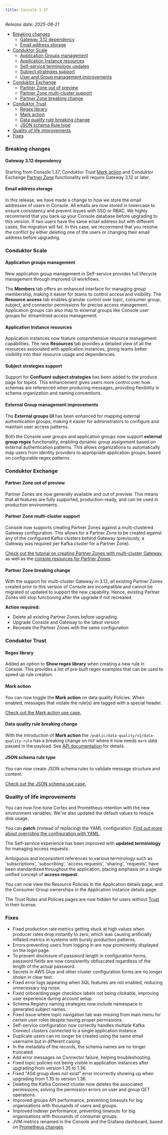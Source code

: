```yaml
---
title: Console 1.37
---
```


_Release date: 2025-08-21_

- [Breaking changes](#breaking-changes)
  - [Gateway 3.12 dependency](gateway-3.12-dependency)
  - [Email address storage](email-address-storage)
- [Conduktor Scale](#conduktor-scale)
  - [Application Groups management](#application-groups-management)
  - [Application Instance resources](#application-instance-resources)
  - [Self-service terminology updates](#self-service-terminology-updates)
  - [Subject strategies support](#subject-strategies-support)
  - [User and Group management improvements](#user-and-group-management-improvements)
- [Conduktor Exchange](#conduktor-exchange)
  - [Partner Zone out of preview](#partner-zone-out-of-preview)
  - [Partner Zone multi-cluster support](#partner-zone-multi-cluster-support)
  - [Partner Zone breaking change](#partner-zone-breaking-change)
- [Conduktor Trust](#conduktor-trust)
  - [Regex library](#regex-library)
  - [Mark action](#mark-action)
  - [Data quality rule breaking change](#data-quality-rule-breaking-change)
  - [JSON schema Rule type](#json-schema-rule-type)
- [Quality of life improvements](#quality-of-life-improvements)
- [Fixes](#fixes)

### Breaking changes

#### Gateway 3.12 dependency

Starting from Console 1.37, Conduktor Trust [Mark action](#mark-action) and Conduktor Exchange [Partner Zone](#partner-zone-breaking-change) functionality will require Gateway 3.12 or later.

#### Email address storage

In this release, we have made a change to how we store the email addresses of users in Console. All emails are now stored in lowercase to ensure consistency and prevent issues with SSO or RBAC. We highly recommend that you back up your Console database before upgrading to this version. If two users have the same email address but with different cases, the migration will fail. In this case, we recommend that you resolve the conflict by either deleting one of the users or changing their email address before upgrading.

### Conduktor Scale

#### Application groups management

New application group management in Self-service provides full lifecycle management through improved UI workflows.

The **Members** tab offers an enhanced interface for managing group membership, making it easier for teams to control access and visibility. The **Resource access** tab enables granular control over topic, consumer group, subject, and connector permissions for precise access management. Application groups can also map to external groups like Console user groups for streamlined access management.

#### Application Instance resources

Application instances now feature comprehensive resource management capabilities. The new **Resources** tab provides a detailed view of all the resources associated with application instances, giving teams better visibility into their resource usage and dependencies.

#### Subject strategies support

Support for **Confluent subject strategies** has been added to the produce page for topics. This enhancement gives users more control over how schemas are referenced when producing messages, providing flexibility in schema organization and naming conventions.

#### External Group management improvements

The **External groups UI** has been enhanced for mapping external authentication groups, making it easier for administrators to configure and maintain user access patterns.

Both the Console user groups and application groups now support **external group regex** functionality, enabling dynamic group assignment based on external authentication patterns. This allows organizations to automatically map users from identity providers to appropriate application groups, based on configurable regex patterns.

### Conduktor Exchange

#### Partner Zone out of preview

Partner Zones are now generally available and out of preview. This means that all features are fully supported, production-ready, and can be used in production environments.

#### Partner Zone multi-cluster support

Console now supports creating Partner Zones against a multi-clustered Gateway configuration. This allows for a Partner Zone to be created against any of the configured Kafka clusters behind Gateway (previously, a Gateway was required per Kafka cluster for a Partner Zone).

[Check out the tutorial on creating Partner Zones with multi-cluster Gateway](/guide/tutorials/partner-zone-multi-cluster), as well as the [console resources for Partner Zones](/guide/reference/console-reference#partner-zones).

#### Partner Zone breaking change

With the support for multi-cluster Gateway in 3.12, all existing Partner Zones created prior to this version of Console are incompatible and cannot be migrated or updated to support the new capability. Hence, existing Partner Zones will stop functioning after the upgrade if not recreated.

**Action required:**

- Delete all existing Partner Zones before upgrading
- Upgrade Console and Gateway to the latest version
- Recreate the Partner Zones with the same configuration

### Conduktor Trust

#### Regex library

Added an option to **Show regex library** when creating a new rule in Console. This provides a list of pre-built regex examples that can be used to speed up rule creation.

#### Mark action

You can now toggle the **Mark action** on data quality Policies. When enabled, messages that violate the rule(s) are tagged with a special header.

[Check out the Mark action use case.](/guide/use-cases/enforce-data-quality#mark-action)

#### Data quality rule breaking change

With the introduction of **Mark action** the `/public/data-quality/v1/data-quality-rule` has a breaking change on `PUT` where it now needs `mark` data passed in the payload. See [API documentation](https://developers.conduktor.io/?product=console&version=1.37.0#tag/cli_data-quality-rule_data-quality_v1_17/operation/list-data-quality-rule-resources) for details.

#### JSON schema rule type

You can now create JSON schema rules to validate message structure and content.

[Check out the JSON schema use case.](/guide/use-cases/enforce-data-quality#json-schema-rule)

### Quality of life improvements

You can now fine-tune Cortex and Prometheus retention with the new environment variables. We've also updated the default values to reduce disk usage.

You can **patch** (instead of replacing) the YAML configuration. [Find out more about overriding the configuration with YAML](/guide/conduktor-in-production/deploy-artifacts/deploy-cortex#overriding-with-yaml).

The Self-service experience has been improved with **updated terminology** for managing access requests.

Ambiguous and inconsistent references to various terminology such as 'subscriptions', 'subscribing', 'access requests', 'sharing', 'requests', have been standardized throughout the application, placing emphasis on a single unified concept of **access request**.

You can now view the Resource Policies in the Application details page, and the Consumer Group ownerships in the Application instance details page.

The Trust Rules and Policies pages are now hidden for users without [Trust](https://conduktor.io/trust) in their license.

### Fixes

- Fixed production rate metrics getting stuck at high values when producer rates drop instantly to zero, which was causing artificially inflated metrics in systems with bursty production patterns.
- Errors preventing users from logging in are now prominently displayed on the login page.
- To prevent disclosure of password length in configuration forms, password fields are now consistently obfuscated regardless of the length of the actual password.
- Secrets in AWS Glue and other cluster configuration forms are no longer shown in clear text.
- Fixed error logs appearing when SQL features are not enabled, reducing unnecessary log noise.
- Fixed onboarding page checkbox labels not being clickable, improving user experience during account setup.
- Schema Registry naming strategies now include namespace in generated subject names.
- Fixed issue where topic navigation tab was missing from main menu for certain user roles despite having proper permissions.
- Self-service configuration now correctly handles multiple Kafka Connect clusters connected to a single application instance.
- Duplicate users can no longer be created using the same email username but in different casing.
- In the metadata of the records, the schema names are no longer truncated.
- Add error messages on Connector failure, helping troubleshooting.
- Fixed topic policies not being visible in application instances after upgrading from version 1.35 to 1.36.
- Fixed "404 group does not exist" error incorrectly showing up when upgrading from 1.35 to version 1.36.
- Deleting the Kafka Connect cluster now deletes the associated permissions, solving the permission errors on user and group GET operations.
- Improved groups API performance, preventing timeouts for big organisations with thousands of users and groups.
- Improved indexer performance, preventing timeouts for big organisations with thousands of consumer groups.
- JVM metrics renamed in the Console and the Grafana dashboard, based on [Prometheus changes](https://prometheus.github.io/client_java/migration/simpleclient/#jvm-metrics).
